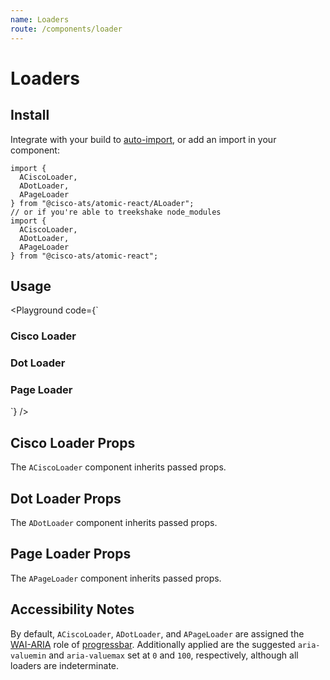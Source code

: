 ```yaml
---
name: Loaders
route: /components/loader
---
```



# Loaders

## Install

Integrate with your build to [auto-import](?path=/docs/getting-started--page#integrating), or add an import in your component:

```
import {
  ACiscoLoader,
  ADotLoader,
  APageLoader
} from "@cisco-ats/atomic-react/ALoader";
// or if you're able to treekshake node_modules
import {
  ACiscoLoader,
  ADotLoader,
  APageLoader
} from "@cisco-ats/atomic-react";
```

## Usage

<Playground
  code={`<div>
  <h3>Cisco Loader</h3>
  <ACiscoLoader className="mx-auto" />
  <ADivider />
  <h3>Dot Loader</h3>
  <ADotLoader className="mx-auto" />
  <ADivider />
  <h3>Page Loader</h3>
  <APageLoader size="small" className="d-block mx-auto" />
</div>
`}
/>

## Cisco Loader Props

The `ACiscoLoader` component inherits passed props.

<Props of="ACiscoLoader" />

## Dot Loader Props

The `ADotLoader` component inherits passed props.

<Props of="ADotLoader" />

## Page Loader Props

The `APageLoader` component inherits passed props.

<Props of="APageLoader" />

## Accessibility Notes

By default, `ACiscoLoader`, `ADotLoader`, and `APageLoader` are assigned the [WAI-ARIA](https://www.w3.org/WAI/standards-guidelines/aria/) role of [progressbar](https://www.w3.org/TR/wai-aria/#progressbar).
Additionally applied are the suggested `aria-valuemin` and `aria-valuemax` set at `0` and `100`, respectively, although all loaders are indeterminate.
